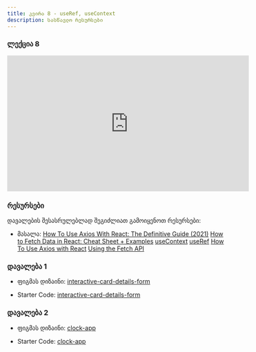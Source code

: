 ```yaml
---
title: კვირა 8 - useRef, useContext
description: სასწავლო რესურსები
---
```


### ლექცია 8
<iframe width="560" height="315" src="https://www.youtube.com/embed/H4sg9X3aVxE?si=jwLMPsjkhpN2VLCF" title="YouTube video player" frameBorder="0" allow="accelerometer; autoplay; clipboard-write; encrypted-media; gyroscope; picture-in-picture; web-share" allowFullScreen></iframe>

### რესურსები
დავალების შესასრულებლად შეგიძლიათ გამოიყენოთ რესურსები:

- მასალა: [How To Use Axios With React: The Definitive Guide (2021)](https://www.freecodecamp.org/news/how-to-use-axios-with-react/)
[How to Fetch Data in React: Cheat Sheet + Examples](https://www.freecodecamp.org/news/fetch-data-react/)
[useContext](https://legacy.reactjs.org/docs/hooks-reference.html#usecontext)
[useRef](https://react.dev/reference/react/useRef)
[How To Use Axios with React](https://www.digitalocean.com/community/tutorials/react-axios-react)
[Using the Fetch API](https://developer.mozilla.org/en-US/docs/Web/API/Fetch_API/Using_Fetch)

### დავალება 1

- ფიგმას დიზაინი: [interactive-card-details-form](https://www.figma.com/file/EJammfajR2L5iHhnrIl26y/interactive-card-details-form?type=design&mode=design)

- Starter Code: [interactive-card-details-form](/zip-files/interactive-card-details-form-main.zip)

### დავალება 2

- ფიგმას დიზაინი: [clock-app](https://www.figma.com/file/DN9n5Yoz8Z3XivGpjDUgxu/clock-app?type=design&mode=design)

- Starter Code: [clock-app](/zip-files/clock-app.zip)